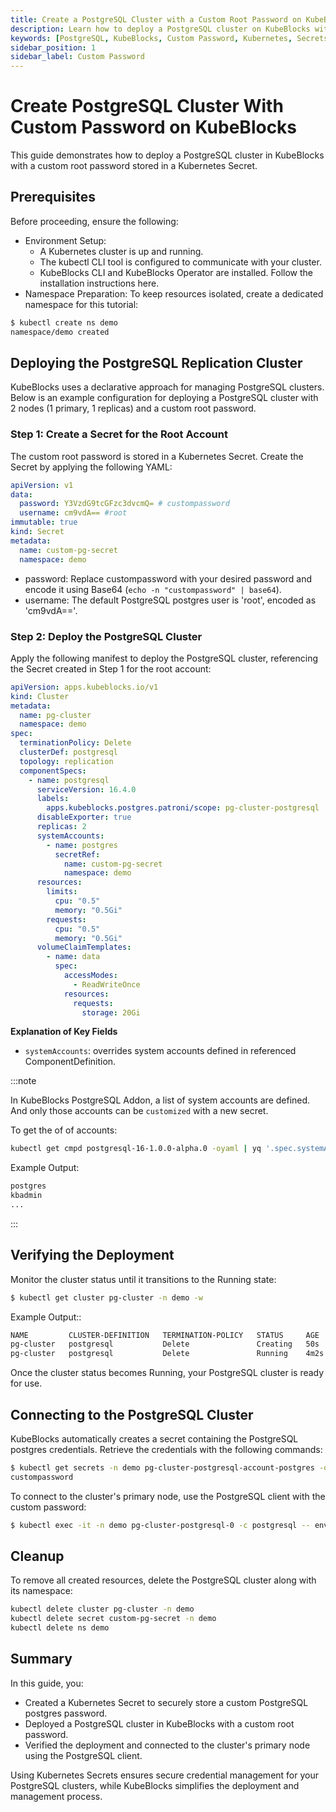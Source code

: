 ```yaml
---
title: Create a PostgreSQL Cluster with a Custom Root Password on KubeBlocks
description: Learn how to deploy a PostgreSQL cluster on KubeBlocks with a custom root password securely configured using Kubernetes Secrets.
keywords: [PostgreSQL, KubeBlocks, Custom Password, Kubernetes, Secrets]
sidebar_position: 1
sidebar_label: Custom Password
---
```


# Create PostgreSQL Cluster With Custom Password on KubeBlocks

This guide demonstrates how to deploy a PostgreSQL cluster in KubeBlocks with a custom root password stored in a Kubernetes Secret.

## Prerequisites
Before proceeding, ensure the following:
- Environment Setup:
  - A Kubernetes cluster is up and running.
  - The kubectl CLI tool is configured to communicate with your cluster.
  - KubeBlocks CLI and KubeBlocks Operator are installed. Follow the installation instructions here.
- Namespace Preparation: To keep resources isolated, create a dedicated namespace for this tutorial:

```bash
$ kubectl create ns demo
namespace/demo created
```

## Deploying the PostgreSQL Replication Cluster

KubeBlocks uses a declarative approach for managing PostgreSQL clusters. Below is an example configuration for deploying a PostgreSQL cluster with 2 nodes (1 primary, 1 replicas) and a custom root password.

### Step 1: Create a Secret for the Root Account

The custom root password is stored in a Kubernetes Secret. Create the Secret by applying the following YAML:

```yaml
apiVersion: v1
data:
  password: Y3VzdG9tcGFzc3dvcmQ= # custompassword
  username: cm9vdA== #root
immutable: true
kind: Secret
metadata:
  name: custom-pg-secret
  namespace: demo
```
- password: Replace custompassword with your desired password and encode it using Base64 (`echo -n "custompassword" | base64`).
- username: The default PostgreSQL postgres user is 'root', encoded as 'cm9vdA=='.


### Step 2: Deploy the PostgreSQL Cluster

Apply the following manifest to deploy the PostgreSQL cluster, referencing the Secret created in Step 1 for the root account:
```yaml
apiVersion: apps.kubeblocks.io/v1
kind: Cluster
metadata:
  name: pg-cluster
  namespace: demo
spec:
  terminationPolicy: Delete
  clusterDef: postgresql
  topology: replication
  componentSpecs:
    - name: postgresql
      serviceVersion: 16.4.0
      labels:
        apps.kubeblocks.postgres.patroni/scope: pg-cluster-postgresql
      disableExporter: true
      replicas: 2
      systemAccounts:
        - name: postgres
          secretRef:
            name: custom-pg-secret
            namespace: demo
      resources:
        limits:
          cpu: "0.5"
          memory: "0.5Gi"
        requests:
          cpu: "0.5"
          memory: "0.5Gi"
      volumeClaimTemplates:
        - name: data
          spec:
            accessModes:
              - ReadWriteOnce
            resources:
              requests:
                storage: 20Gi
```
**Explanation of Key Fields**
- `systemAccounts`: overrides system accounts defined in referenced ComponentDefinition.


:::note

In KubeBlocks PostgreSQL Addon, a list of system accounts are defined. And only those accounts can be `customized` with a new secret.

To get the of of accounts:
```bash
kubectl get cmpd postgresql-16-1.0.0-alpha.0 -oyaml | yq '.spec.systemAccounts[].name'
```

Example Output:
```bash
postgres
kbadmin
...
```
:::

## Verifying the Deployment

Monitor the cluster status until it transitions to the Running state:
```bash
$ kubectl get cluster pg-cluster -n demo -w
```

Example Output::

```bash
NAME         CLUSTER-DEFINITION   TERMINATION-POLICY   STATUS     AGE
pg-cluster   postgresql           Delete               Creating   50s
pg-cluster   postgresql           Delete               Running    4m2s
```
Once the cluster status becomes Running, your PostgreSQL cluster is ready for use.

## Connecting to the PostgreSQL Cluster

KubeBlocks automatically creates a secret containing the PostgreSQL postgres credentials. Retrieve the credentials with the following commands:

```bash
$ kubectl get secrets -n demo pg-cluster-postgresql-account-postgres -o jsonpath='{.data.password}' | base64 -d
custompassword
```

To connect to the cluster's primary node, use the PostgreSQL client with the custom password:
```bash
$ kubectl exec -it -n demo pg-cluster-postgresql-0 -c postgresql -- env PGUSER=postgres PGPASSWORD=custompassword psql
```


## Cleanup
To remove all created resources, delete the PostgreSQL cluster along with its namespace:

```bash
kubectl delete cluster pg-cluster -n demo
kubectl delete secret custom-pg-secret -n demo
kubectl delete ns demo
```

## Summary
In this guide, you:
- Created a Kubernetes Secret to securely store a custom PostgreSQL postgres password.
- Deployed a PostgreSQL cluster in KubeBlocks with a custom root password.
- Verified the deployment and connected to the cluster's primary node using the PostgreSQL client.

Using Kubernetes Secrets ensures secure credential management for your PostgreSQL clusters, while KubeBlocks simplifies the deployment and management process.